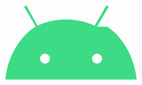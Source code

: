 <svg viewBox="0 0 256 256">
  <path
    strokeWidth="0"
    fill="#3ddb85"
    d="M170 160c-4.4 0-8-3.6-8-8s3.6-8 8-8 8 3.6 8 8-3.6 8-8 8m-84 0c-4.4 0-8-3.6-8-8s3.6-8 8-8 8 3.6 8 8-3.6 8-8 8m84-60l18-31c.6-1 .2-2.3-.8-2.9-1-.6-2.3-.2-2.9.8l-18.2 31.5c-13.8-6.4-29.4-10-46.1-10s-32.3 3.6-46.1 10L56.7 66.9c-.6-1-2-1.4-2.9-.8-1 .6-1.4 2-.8 2.9l18 31C50 112 26 144 22 186h212c-4-42-28-74-48-86"
  />
</svg>
